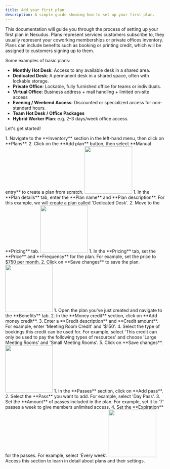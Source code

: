 ```yaml
---
title: Add your first plan
description: A simple guide showing how to set up your first plan.
---
```


This documentation will guide you through the process of setting up your first plan in Nexudus. Plans represent services customers subscribe to, they usually represent your coworking memberships or private offices inventory. Plans can include benefits such as booking or printing credit, which will be assigned to customers signing up to them.

Some examples of basic plans:

*   **Monthly Hot Desk**: Access to any available desk in a shared area.
*   **Dedicated Desk**: A permanent desk in a shared space, often with lockable storage.
*   **Private Office**: Lockable, fully furnished office for teams or individuals.
*   **Virtual Office**: Business address + mail handling + limited on-site access
*   **Evening / Weekend Access**: Discounted or specialized access for non-standard hours.
*   **Team Hot Desk / Office Packages**
*   **Hybrid Worker Plan**: e.g. 2–3 days/week office access.

Let's get started!

<Steps>
 <Step title="Creating a New Plan">
    1. Navigate to the **Inventory** section in the left-hand menu, then click on **Plans**.
    2. Click on the **Add plan** button, then select **Manual entry** to create a plan from scratch.
    <img width="150" class="step_frame"
        data-png="/images/guides/frames/billing/tariff/simple-plan/step_0.png"
        data-gif="/images/guides/frames/billing/tariff/simple-plan/step_0.gif"
        src="/images/guides/frames/billing/tariff/simple-plan/step_0.png"/>
 </Step>
 <Step title="Configuring Plan Details">
    1. In the **Plan details** tab, enter the **Plan name** and **Plan description**. For this example, we will create a plan called &#x27;Dedicated Desk&#x27;.
    2. Move to the **Pricing** tab.
    <img width="150" class="step_frame"
        data-png="/images/guides/frames/billing/tariff/simple-plan/step_1.png"
        data-gif="/images/guides/frames/billing/tariff/simple-plan/step_1.gif"
        src="/images/guides/frames/billing/tariff/simple-plan/step_1.png"/>
 </Step>
 <Step title="Setting Up Pricing">
    1. In the **Pricing** tab, set the **Price** and **Frequency** for the plan. For example, set the price to $750 per month.
    2. Click on **Save changes** to save the plan.
    <img width="150" class="step_frame"
        data-png="/images/guides/frames/billing/tariff/simple-plan/step_2.png"
        data-gif="/images/guides/frames/billing/tariff/simple-plan/step_2.gif"
        src="/images/guides/frames/billing/tariff/simple-plan/step_2.png"/>
 </Step>
 <Step title="Adding Plan Benefits">
    1. Open the plan you&#x27;ve just created and navigate to the **Benefits** tab.
    2. In the **Money credit** section, click on **Add money credit**.
    3. Enter a **Credit description** and **Credit amount**. For example, enter &#x27;Meeting Room Credit&#x27; and &#x27;$150&#x27;.
    4. Select the type of bookings this credit can be used for. For example, select &#x27;This credit can only be used to pay the following types of resources&#x27; and choose &#x27;Large Meeting Rooms&#x27; and &#x27;Small Meeting Rooms&#x27;.
    5. Click on **Save changes**.
    <img width="150" class="step_frame"
        data-png="/images/guides/frames/billing/tariff/simple-plan/step_3.png"
        data-gif="/images/guides/frames/billing/tariff/simple-plan/step_3.gif"
        src="/images/guides/frames/billing/tariff/simple-plan/step_3.png"/>
 </Step>
 <Step title="Adding Passes">
    1. In the **Passes** section, click on **Add pass**.
    2. Select the **Pass** you want to add. For example, select &#x27;Day Pass&#x27;.
    3. Set the **Amount** of passes included in the plan. For example, set it to &#x27;7&#x27; passes a week to give members unlimited access.
    4. Set the **Expiration** for the passes. For example, select &#x27;Every week&#x27;.
    <img width="150" class="step_frame"
        data-png="/images/guides/frames/billing/tariff/simple-plan/step_4.png"
        data-gif="/images/guides/frames/billing/tariff/simple-plan/step_4.gif"
        src="/images/guides/frames/billing/tariff/simple-plan/step_4.png"/>
 </Step>
</Steps>
<Card horizontal title="Learn more about plans" icon="book" href="/reference/billing/tariff">
    Access this section to learn in detail about plans and their settings.
</Card>


